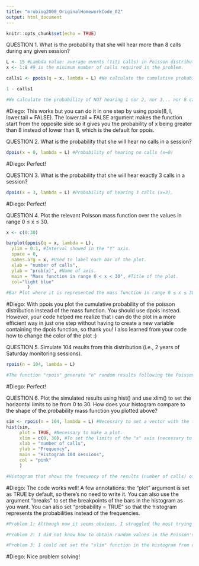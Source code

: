 ```yaml
---
title: "mrubiog2000_OriginalHomeworkCode_02"
output: html_document
---
```


```r
knitr::opts_chunk$set(echo = TRUE)
```


QUESTION 1. What is the probability that she will hear more than 8 calls during any given session?

```r
L <- 15 #Lambda value: average events (titi calls) in Poisson distribution.
x <- 1:8 #9 is the minimum number of calls required in the problem.

calls1 <- ppois(q = x, lambda = L) #We calculate the cumulative probability of hearing 1 call, 2 calls, 3 calls... till 8 calls.

1 - calls1

#We calculate the probability of NOT hearing 1 nor 2, nor 3... nor 8 calls. That means the probability of hearing more than 8 calls.

```
#Diego: This works but you can do it in one step by using ppois(8, l, lower.tail = FALSE). The lower.tail = FALSE argument makes the function start from the opposite side so it gives you the probability of x being greater than 8 instead of lower than 8, which is the default for ppois.

QUESTION 2. What is the probability that she will hear no calls in a session?

```r

dpois(x = 0, lambda = L) #Probability of hearing no calls (x=0)


```
#Diego: Perfect!

QUESTION 3. What is the probability that she will hear exactly 3 calls in a session?

```r

dpois(x = 3, lambda = L) #Probability of hearing 3 calls (x=3).

```
#Diego: Perfect!

QUESTION 4. Plot the relevant Poisson mass function over the values in range 0 ≤ x ≤ 30.

```r

x <- c(0:30)

barplot(ppois(q = x, lambda = L), 
  ylim = 0:1, #Interval showed in the "Y" axis.
  space = 0,
  names.arg = x, #Used to label each bar of the plot.
  xlab = "number of calls", 
  ylab = "prob(x)", #Name of axis.
  main = "Mass function in range 0 < x < 30", #Title of the plot.
  col="light blue"
        )
#Bar Plot where it is represented the mass function in range 0 ≤ x ≤ 30.

```
#Diego: With ppois you plot the cumulative probability of the poisson distribution instead of the mass function. You should use dpois instead. However, your code helped me realize that i can do the plot in a more efficient way in just one step without having to create a new variable containing the dpois function, so thank you! I also learned from your code how to change the color of the plot :)


QUESTION 5. Simulate 104 results from this distribution (i.e., 2 years of Saturday monitoring sessions).

```r

rpois(n = 104, lambda = L)

#The function "rpois" generate "n" random results following the Poisson's distribution with a given value for lambda.

```
#Diego: Perfect!


QUESTION 6. Plot the simulated results using hist() and use xlim() to set the horizontal limits to be from 0 to 30. How does your histogram compare to the shape of the probability mass function you plotted above?

```r
sim <- rpois(n = 104, lambda = L) #Necessary to set a vector with the function to apply it to the histogram.
hist(sim, 
     plot = TRUE, #Necessary to make a plot.
     xlim = c(0, 30), #To set the limits of the "x" axis (necessary to use "c()" structure).
     xlab = "number of calls",
     ylab = "Frequency",
     main = "Histogram 104 sessions",
     col = "pink"
     )

#Histogram that shows the frequency of the results (number of calls) of 104 "hearing titis" sessions, but only from "0-30 calls" (probabilities higher than 30 are practically 0).
```
#Diego: The code works well! A few annotations: the "plot" argument is set as TRUE by default, so there's no need to write it. You can also use the argument "breaks" to set the breakpoints of the bars in the histogram as you want. You can also set "probability = TRUE" so that the histogram represents the probabilities instead of the frequencies.


```r
#Problem 1: Although now it seems obvious, I struggled the most trying to understand what was my "x" values in the first problems. I thought it was the number of the possibles calls within a day, so I could not find any value. SOLUTION: I checked notes from my statistics course (that I had totally forgot) and red Module 8 explanation again so I understood better Poisson's distribution.

#Problem 2: I did not know how to obtain random values in the Poisson's distribution for question 4. SOLUTION: I searched in the "help" section the function "dpois" I had used before to see if there was an option to set random values. In that page I found the explanation for "rpois" function.

#Problem 3: I could not set the "xlim" function in the histogram from question 6, because R told me writing "0:30", as I did in the previous plot, was not correct. The syntax was not indicated in the "help" section for "histogram" either. SOLUTION: I googled it and found an example of a code.

```
#Diego: Nice problem solving!